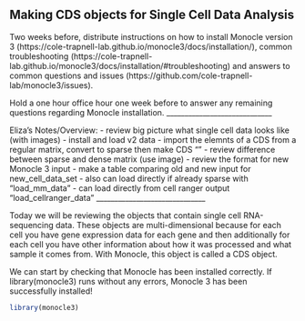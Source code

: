 
## Making CDS objects for Single Cell Data Analysis

Two weeks before, distribute instructions on how to install Monocle version 3 (https://cole-trapnell-lab.github.io/monocle3/docs/installation/), common troubleshooting (https://cole-trapnell-lab.github.io/monocle3/docs/installation/#troubleshooting) and answers to common questions and issues (https://github.com/cole-trapnell-lab/monocle3/issues).

Hold a one hour office hour one week before to answer any remaining questions regarding Monocle installation.
_____________________________

Eliza's Notes/Overview:
- review big picture what single cell data looks like (with images)
- install and load v2 data
- import the elemnts of a CDS from a regular matrix, convert to sparse then make CDS ""
  - review difference between sparse and dense matrix (use image)
  - review the format for new Monocle 3 input
  - make a table comparing old and new input for new_cell_data_set
- also can load directly if already sparse with "load_mm_data"
- can load directly from cell ranger output "load_cellranger_data"
______________________________

Today we will be reviewing the objects that contain single cell RNA-sequencing data. These objects are multi-dimensional because for each cell you have gene expression data for each gene and then additionally for each cell you have other information about how it was processed and what sample it comes from. With Monocle, this object is called a CDS object.

We can start by checking that Monocle has been installed correctly. If library(monocle3) runs without any errors, Monocle 3 has been successfully installed!

```r
library(monocle3)
```

```r

```

```r

```

```r

```
